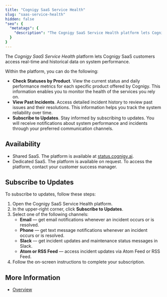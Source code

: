 ```yaml
---
title: "Cognigy SaaS Service Health"
slug: "saas-service-health"
hidden: false
"seo": {
  "metatags": {
    "description": "The Cognigy SaaS Service Health platform lets Cognigy SaaS customers access real-time and historical data on system performance."
  }
}
---
```


The _Cognigy SaaS Service Health_ platform lets Cognigy SaaS customers access real-time and historical data on system performance.

Within the platform, you can do the following:

- **Check Statuses by Product**. View the current status and daily performance metrics for each specific product offered by Cognigy. This information enables you to monitor the health of the services you rely on.
- **View Past Incidents**. Access detailed incident history to review past issues and their resolutions. This information helps you track the system reliability over time.
- **Subscribe to Updates**. Stay informed by subscribing to updates. You will receive notifications about system performance and incidents through your preferred communication channels.

## Availability

- Shared SaaS. The platform is available at [status.cognigy.ai](https://status.cognigy.ai/).
- Dedicated SaaS. The platform is available on request. To access the platform, contact your customer success manager.

## Subscribe to Updates

To subscribe to updates, follow these steps:

1. Open the Cognigy SaaS Service Health platform.
2. In the upper-right corner, click **Subscribe to Updates**.
3. Select one of the following channels:
    - **Email** — get email notifications whenever an incident occurs or is resolved.
    - **Phone** — get text message notifications whenever an incident occurs or is resolved.
    - **Slack** — get incident updates and maintenance status messages in Slack.
    - **Atom or RSS Feed** — access incident updates via Atom Feed or RSS Feed.
4. Follow the on-screen instructions to complete your subscription.

## More Information

- [Overview](/ai/administer/installation/overview)